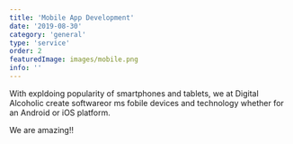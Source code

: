 ```yaml
---
title: 'Mobile App Development'
date: '2019-08-30'
category: 'general'
type: 'service'
order: 2
featuredImage: images/mobile.png
info: ''
---
```


With expldoing popularity of smartphones and tablets, we at Digital Alcoholic create softwareor ms fobile devices and technology whether for an Android or iOS platform.

We are amazing!!
